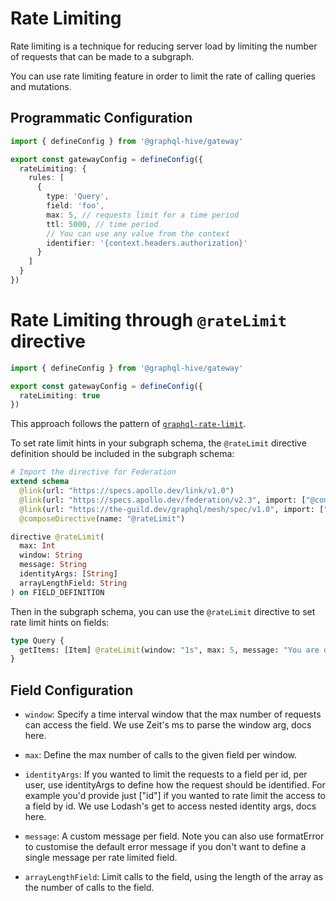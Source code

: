 
# Rate Limiting

Rate limiting is a technique for reducing server load by limiting the number of requests that can be
made to a subgraph.

You can use rate limiting feature in order to limit the rate of calling queries and mutations.

## Programmatic Configuration

```ts filename="gateway.config.ts"
import { defineConfig } from '@graphql-hive/gateway'

export const gatewayConfig = defineConfig({
  rateLimiting: {
    rules: [
      {
        type: 'Query',
        field: 'foo',
        max: 5, // requests limit for a time period
        ttl: 5000, // time period
        // You can use any value from the context
        identifier: '{context.headers.authorization}'
      }
    ]
  }
})
```

# Rate Limiting through `@rateLimit` directive

```ts filename="gateway.config.ts"
import { defineConfig } from '@graphql-hive/gateway'

export const gatewayConfig = defineConfig({
  rateLimiting: true
})
```

This approach follows the pattern of
[`graphql-rate-limit`](https://github.com/teamplanes/graphql-rate-limit/blob/master/README.md#field-config).

To set rate limit hints in your subgraph schema, the `@rateLimit` directive definition should be
included in the subgraph schema:

```graphql
# Import the directive for Federation
extend schema
  @link(url: "https://specs.apollo.dev/link/v1.0")
  @link(url: "https://specs.apollo.dev/federation/v2.3", import: ["@composeDirective"])
  @link(url: "https://the-guild.dev/graphql/mesh/spec/v1.0", import: ["@rateLimit"])
  @composeDirective(name: "@rateLimit")

directive @rateLimit(
  max: Int
  window: String
  message: String
  identityArgs: [String]
  arrayLengthField: String
) on FIELD_DEFINITION
```

Then in the subgraph schema, you can use the `@rateLimit` directive to set rate limit hints on
fields:

```graphql
type Query {
  getItems: [Item] @rateLimit(window: "1s", max: 5, message: "You are doing that too often.")
}
```

## Field Configuration

- `window`: Specify a time interval window that the max number of requests can access the field. We
  use Zeit's ms to parse the window arg, docs here.

- `max`: Define the max number of calls to the given field per window.

- `identityArgs`: If you wanted to limit the requests to a field per id, per user, use identityArgs
  to define how the request should be identified. For example you'd provide just ["id"] if you
  wanted to rate limit the access to a field by id. We use Lodash's get to access nested identity
  args, docs here.

- `message`: A custom message per field. Note you can also use formatError to customise the default
  error message if you don't want to define a single message per rate limited field.

- `arrayLengthField`: Limit calls to the field, using the length of the array as the number of calls
  to the field.
